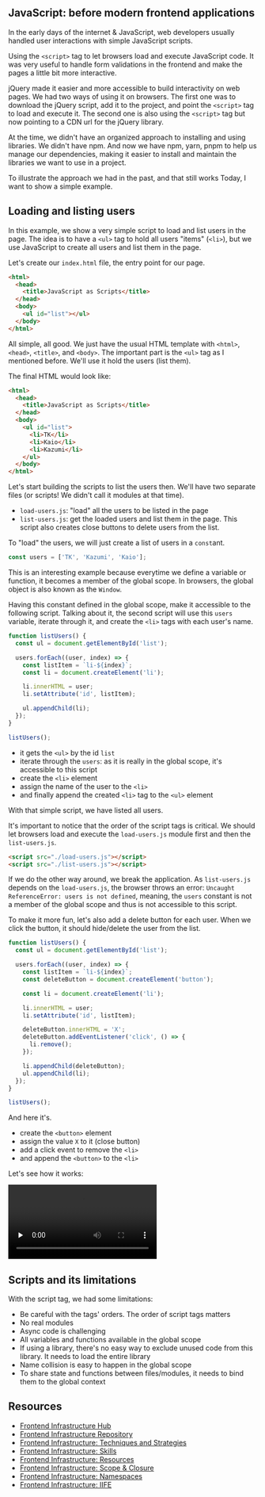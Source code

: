 <SmoothRender>

## JavaScript: before modern frontend applications

In the early days of the internet & JavaScript, web developers usually handled user interactions with simple JavaScript scripts.

Using the `<script>` tag to let browsers load and execute JavaScript code. It was very useful to handle form validations in the frontend and make the pages a little bit more interactive.

jQuery made it easier and more accessible to build interactivity on web pages. We had two ways of using it on browsers. The first one was to download the jQuery script, add it to the project, and point the `<script>` tag to load and execute it. The second one is also using the `<script>` tag but now pointing to a CDN url for the jQuery library.

At the time, we didn't have an organized approach to installing and using libraries. We didn't have npm. And now we have npm, yarn, pnpm to help us manage our dependencies, making it easier to install and maintain the libraries we want to use in a project.

To illustrate the approach we had in the past, and that still works Today, I want to show a simple example.

## Loading and listing users

In this example, we show a very simple script to load and list users in the page. The idea is to have a `<ul>` tag to hold all users "items" (`<li>`), but we use JavaScript to create all users and list them in the page.

Let's create our `index.html` file, the entry point for our page.

```html
<html>
  <head>
    <title>JavaScript as Scripts</title>
  </head>
  <body>
    <ul id="list"></ul>
  </body>
</html>
```

All simple, all good. We just have the usual HTML template with `<html>`, `<head>`, `<title>`, and `<body>`. The important part is the `<ul>` tag as I mentioned before. We'll use it hold the users (list them).

The final HTML would look like:

```html
<html>
  <head>
    <title>JavaScript as Scripts</title>
  </head>
  <body>
    <ul id="list">
      <li>TK</li>
      <li>Kaio</li>
      <li>Kazumi</li>
    </ul>
  </body>
</html>
```

Let's start building the scripts to list the users then. We'll have two separate files (or scripts! We didn't call it modules at that time).

- `load-users.js`: "load" all the users to be listed in the page
- `list-users.js`: get the loaded users and list them in the page. This script also creates close buttons to delete users from the list.

To "load" the users, we will just create a list of users in a `const`ant.

```javascript
const users = ['TK', 'Kazumi', 'Kaio'];
```

This is an interesting example because everytime we define a variable or function, it becomes a member of the global scope. In browsers, the global object is also known as the `Window`.

Having this constant defined in the global scope, make it accessible to the following script. Talking about it, the second script will use this `users` variable, iterate through it, and create the `<li>` tags with each user's name.

```javascript
function listUsers() {
  const ul = document.getElementById('list');

  users.forEach((user, index) => {
    const listItem = `li-${index}`;
    const li = document.createElement('li');

    li.innerHTML = user;
    li.setAttribute('id', listItem);

    ul.appendChild(li);
  });
}

listUsers();
```

- it gets the `<ul>` by the id `list`
- iterate through the `users`: as it is really in the global scope, it's accessible to this script
- create the `<li>` element
- assign the name of the user to the `<li>`
- and finally append the created `<li>` tag to the `<ul>` element

With that simple script, we have listed all users.

It's important to notice that the order of the script tags is critical. We should let browsers load and execute the `load-users.js` module first and then the `list-users.js`.

```html
<script src="./load-users.js"></script>
<script src="./list-users.js"></script>
```

If we do the other way around, we break the application. As `list-users.js` depends on the `load-users.js`, the browser throws an error: `Uncaught ReferenceError: users is not defined`, meaning, the `users` constant is not a member of the global scope and thus is not accessible to this script.

To make it more fun, let's also add a delete button for each user. When we click the button, it should hide/delete the user from the list.

```javascript
function listUsers() {
  const ul = document.getElementById('list');

  users.forEach((user, index) => {
    const listItem = `li-${index}`;
    const deleteButton = document.createElement('button');

    const li = document.createElement('li');

    li.innerHTML = user;
    li.setAttribute('id', listItem);

    deleteButton.innerHTML = 'X';
    deleteButton.addEventListener('click', () => {
      li.remove();
    });

    li.appendChild(deleteButton);
    ul.appendChild(li);
  });
}

listUsers();
```

And here it's.

- create the `<button>` element
- assign the value `X` to it (close button)
- add a click event to remove the `<li>`
- and append the `<button>` to the `<li>`

Let's see how it works:

<div style={{ margin: 'auto', textAlign: 'center' }}>
  <video
    preload="none"
    class="lazy"
    controls="true"
    allowfullscreen="true"
    style={{ width: '100%' }}
  >
    <source
      src="/series/frontend-infrastructure/list-users.mov"
      type="video/mp4"
    />
  </video>
</div>

## Scripts and its limitations

With the script tag, we had some limitations:

- Be careful with the tags' orders. The order of script tags matters
- No real modules
- Async code is challenging
- All variables and functions available in the global scope
- If using a library, there's no easy way to exclude unused code from this library. It needs to load the entire library
- Name collision is easy to happen in the global scope
- To share state and functions between files/modules, it needs to bind them to the global context

## Resources

- [Frontend Infrastructure Hub](/frontend-infrastructure)
- [Frontend Infrastructure Repository](https://github.com/imteekay/frontend-infrastructure)
- [Frontend Infrastructure: Techniques and Strategies](/series/frontend-infrastructure/techniques-and-strategies)
- [Frontend Infrastructure: Skills](/series/frontend-infrastructure/skills)
- [Frontend Infrastructure: Resources](/series/frontend-infrastructure/resources)
- [Frontend Infrastructure: Scope & Closure](/series/frontend-infrastructure/scope-and-closure)
- [Frontend Infrastructure: Namespaces](/series/frontend-infrastructure/namespaces)
- [Frontend Infrastructure: IIFE](/series/frontend-infrastructure/iife-immediately-invoked-function-expression)

</SmoothRender>
